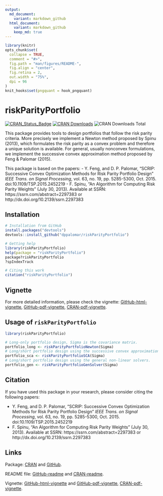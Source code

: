 ```yaml
---
output:
  md_document:
    variant: markdown_github
  html_document:
    variant: markdown_github
    keep_md: true
---
```


<!-- README.md is generated from README.Rmd. Please edit that file -->

```r
library(knitr)
opts_chunk$set(
  collapse = TRUE,
  comment = "#>",
  fig.path = "man/figures/README-",
  fig.align = "center",
  fig.retina = 2,
  out.width = "75%",
  dpi = 96
)
knit_hooks$set(pngquant = hook_pngquant)
```

# riskParityPortfolio

[![CRAN_Status_Badge](http://www.r-pkg.org/badges/version/riskParityPotfolio)](http://cran.r-project.org/package=riskParityPortfolio)
[![CRAN Downloads](http://cranlogs.r-pkg.org/badges/riskParityPortfolio)](http://cran.r-project.org/package=riskParityPortfolio)
![CRAN Downloads Total](http://cranlogs.r-pkg.org/badges/grand-total/riskParityPortfolio?color=brightgreen)

This package provides tools to design portfolios that follow the risk parity criteria.
More precisely we implement a Newton method proposed by Spinu (2013), which formulates
the risk parity as a convex problem and therefore a unique solution is available. For
general, usually nonconvex formulations, we implement the successive convex approximation
method proposed by Feng & Palomar (2015).

This package is based on the papers:
- Y. Feng, and D. P. Palomar, "SCRIP: Successive Convex Optimization Methods for
  Risk Parity Portfolio Design" _IEEE Trans. on Signal Processing_, vol. 63, no. 19,
  pp. 5285-5300, Oct. 2015. doi:10.1109/TSP.2015.2452219
- F. Spinu, "An Algorithm for Computing Risk Parity Weights" (July 30, 2013).
  Available at SSRN: https://ssrn.com/abstract=2297383 or http://dx.doi.org/10.2139/ssrn.2297383

## Installation
```r
# Installation from GitHub
install.packages("devtools")
devtools::install_github("dppalomar/riskParityPortfolio")

# Getting help
library(riskParityPortfolio)
help(package = "riskParityPortfolio")
package?riskParityPortfolio
?spIndexTrack

# Citing this work
citation("riskParityPortfolio")
```


## Vignette
For more detailed information, please check the vignette:
[GitHub-html-vignette](https://rawgit.com/dppalomar/riskParityPortfolio/master/vignettes/RiskParityPortfolio-vignette.html),
[GitHub-pdf-vignette](https://rawgit.com/dppalomar/riskParityPortfolio/master/vignettes/RiskParityPortfolio-vignette.pdf),
[CRAN-pdf-vignette](https://cran.r-project.org/web/packages/riskParityPortfolio/vignettes/RiskParityPortfolio-vignette.pdf).


## Usage of `riskParityPortfolio`
```r
library(riskParityPortfolio)

# Long-only portfolio design, Sigma is the covariance matrix.
portfolio_long <- riskParityPortfolioNewton(Sigma)
# Long/short portfolio design using the successive convex approximation method.
portfolio_sca <- riskParityPortfolioSCA(Sigma)
# Long/short portfolio design using the general non-linear solvers.
portfolio_gen <- riskParityPortfolioGenSolver(Sigma)
```

## Citation
If you have used this package in your research, please consider citing the following papers:

- Y. Feng, and D. P. Palomar, "SCRIP: Successive Convex Optimization Methods for
  Risk Parity Portfolio Design" _IEEE Trans. on Signal Processing_, vol. 63, no. 19,
  pp. 5285-5300, Oct. 2015. doi:10.1109/TSP.2015.2452219
- F. Spinu, "An Algorithm for Computing Risk Parity Weights" (July 30, 2013).
  Available at SSRN: https://ssrn.com/abstract=2297383 or http://dx.doi.org/10.2139/ssrn.2297383


## Links
Package: [CRAN](https://cran.r-project.org/package=riskParityPortfolio) and [GitHub](https://github.com/dppalomar/riskParityPortfolio).

README file: [GitHub-readme](https://rawgit.com/dppalomar/riskParityPortfolio/master/README.html) and
[CRAN-readme](https://cran.r-project.org/web/packages/riskParityPortfolio/README.html).

Vignette: [GitHub-html-vignette](https://rawgit.com/dppalomar/riskParityPortfolio/master/vignettes/RiskParityPortfolio-vignette.html) and [GitHub-pdf-vignette](https://rawgit.com/dppalomar/riskParityPortfolio/master/vignettes/RiskParityPortfolio-vignette.pdf),
[CRAN-pdf-vignette](https://cran.r-project.org/web/packages/riskParityPortfolio/vignettes/RiskParityPortfolio-vignette.pdf).
